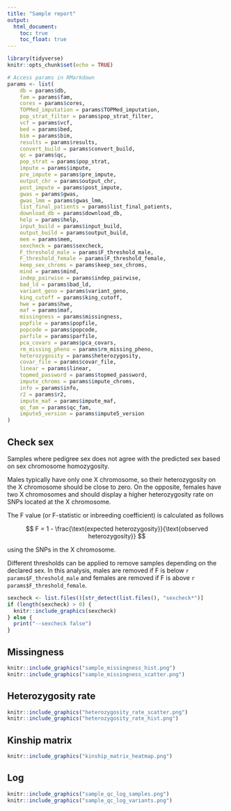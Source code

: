 ```yaml
---
title: "Sample report"
output:
  html_document:
    toc: true
    toc_float: true
---
```


```r
library(tidyverse)
knitr::opts_chunk$set(echo = TRUE)
```


```r
# Access params in RMarkdown
params <- list(
    db = params$db,
    fam = params$fam,
    cores = params$cores,
    TOPMed_imputation = params$TOPMed_imputation,
    pop_strat_filter = params$pop_strat_filter,
    vcf = params$vcf,
    bed = params$bed,
    bim = params$bim,
    results = params$results,
    convert_build = params$convert_build,
    qc = params$qc,
    pop_strat = params$pop_strat,
    impute = params$impute,
    pre_impute = params$pre_impute,
    output_chr = params$output_chr,
    post_impute = params$post_impute,
    gwas = params$gwas,
    gwas_lmm = params$gwas_lmm,
    list_final_patients = params$list_final_patients,
    download_db = params$download_db,
    help = params$help,
    input_build = params$input_build,
    output_build = params$output_build,
    mem = params$mem,
    sexcheck = params$sexcheck,
    F_threshold_male = params$F_threshold_male,
    F_threshold_female = params$F_threshold_female,
    keep_sex_chroms = params$keep_sex_chroms,
    mind = params$mind,
    indep_pairwise = params$indep_pairwise,
    bad_ld = params$bad_ld,
    variant_geno = params$variant_geno,
    king_cutoff = params$king_cutoff,
    hwe = params$hwe,
    maf = params$maf,
    missingness = params$missingness,
    popfile = params$popfile,
    popcode = params$popcode,
    parfile = params$parfile,
    pca_covars = params$pca_covars,
    rm_missing_pheno = params$rm_missing_pheno,
    heterozygosity = params$heterozygosity,
    covar_file = params$covar_file,
    linear = params$linear,
    topmed_password = params$topmed_password,
    impute_chroms = params$impute_chroms,
    info = params$info,
    r2 = params$r2,
    impute_maf = params$impute_maf,
    qc_fam = params$qc_fam,
    impute5_version = params$impute5_version
)
```


## Check sex

Samples where pedigree sex does not agree with the predicted sex based on sex chromosome homozygosity. 

Males typically have only one X chromosome, so their heterozygosity on the X chromosome should be close to zero. On the opposite, females have two X chromosomes and should display a higher heterozygosity rate on SNPs located at the X chromosome. 

The F value (or F-statistic or inbreeding coefficient) is calculated as follows

$$
F = 1 - \frac{\text{expected heterozygosity}}{\text{observed heterozygosity}}
$$

using the SNPs in the X chromosome.

Different thresholds can be applied to remove samples depending on the declared sex. In this analysis, males are removed if F is below `r params$F_threshold_male` and females are removed if F is above `r params$F_threshold_female`.


```r
sexcheck <- list.files()[str_detect(list.files(), "sexcheck*")]
if (length(sexcheck) > 0) {
  knitr::include_graphics(sexcheck)
} else {
  print("--sexcheck false")
}
```

## Missingness

```r
knitr::include_graphics("sample_missingness_hist.png")
knitr::include_graphics("sample_missingness_scatter.png")
```

## Heterozygosity rate

```r
knitr::include_graphics("heterozygosity_rate_scatter.png")
knitr::include_graphics("heterozygosity_rate_hist.png")
```

## Kinship matrix

```r
knitr::include_graphics("kinship_matrix_heatmap.png")
```

## Log

```r
knitr::include_graphics("sample_qc_log_samples.png")
knitr::include_graphics("sample_qc_log_variants.png")
```

